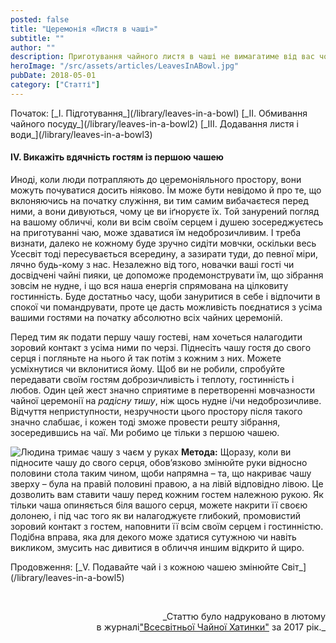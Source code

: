 ```yaml
---
posted: false
title: "Церемонія «Листя в чаші»"
subtitle: ""
author: ""
description: Приготування чайного листя в чаші не вимагатиме від вас чогось особливого. Чай здебільшого за своєю формою буває трьох типів...
heroImage: "/src/assets/articles/LeavesInABowl.jpg"
pubDate: 2018-05-01
category: ["Статті"]
---
```



<section class="next-page last-line">
  Початок:   
  [_І. Підготування_](/library/leaves-in-a-bowl)   
  [_ІІ. Обмивання чайного посуду_](/library/leaves-in-a-bowl2)   
  [_III. Додавання листя і води_](/library/leaves-in-a-bowl3)
</section>

#### IV. Викажіть вдячність гостям із першою чашею

Иноді, коли люди потрапляють до церемоніяльного простору, вони можуть почуватися досить ніяково. Їм може бути невідомо й про те, що вклоняючись на початку служіння, ви тим самим вибачаєтеся перед ними, а вони дивуються, чому це ви іґноруєте їх. Той занурений погляд на вашому обличчі, коли ви всім своїм серцем і душею зосереджуєтесь на приготуванні чаю, може здаватися їм недоброзичливим. І треба визнати, далеко не кожному буде зручно сидіти мовчки, оскільки весь Усесвіт тоді пересувається всередину, а зазирати туди, до певної міри, лячно будь-кому з нас. Незалежно від того, новачки ваші гості чи досвідчені чайні пияки, це допоможе продемонструвати їм, що зібрання зовсім не нудне, і що вся наша енергія спрямована на цілковиту гостинність. Буде достатньо часу, щоби зануритися в себе і відпочити в спокої чи помандрувати, проте це дасть можливість поєднатися з усіма вашими гостями на початку абсолютно всіх чайних церемоній.

Перед тим як подати першу чашу гостеві, нам хочеться налагодити зоровий контакт з усіма ними по черзі. Піднесіть чашу гостя до свого серця і погляньте на нього й так потім з кожним з них. Можете усміхнутися чи вклонитися йому. Щоб ви не робили, спробуйте передавати своїм гостям доброзичливість і теплоту, гостинність і любов. Один цей жест значно сприятиме в перетворенні мовчазности чайної церемонії на _радісну тишу_, ніж щось нудне і/чи недоброзичливе. Відчуття неприступности, незручности цього простору після такого значно слабшає, і кожен тоді зможе провести решту зібрання, зосередившись на чаї. Ми робимо це тільки з першою чашею.

<Image class="float-left" src={Image1} alt="Людина тримає чашу з чаєм у руках" /> __Метода:__ Щоразу, коли ви підносите чашу до свого серця, обов’язково змінюйте руки відносно половини стола таким чином, щоби напрямна – та, що накриває чашу зверху – була на правій половині правою, а на лівій відповідно лівою. Це дозволить вам ставити чашу перед кожним гостем належною рукою. Як тільки чаша опиняється біля вашого серця, можете накрити її своєю долонею, і під час того як ви налагоджуєте глибокий, промовистий зоровий контакт з гостем, наповнити її всім своїм серцем і гостинністю. Подібна вправа, яка для декого може здатися сутужною чи навіть викликом, змусить нас дивитися в обличчя иншим відкрито й щиро.

<section class="next-page">
  Продовження: [_V. Подавайте чай і з кожною чашею змінюйте Світ_](/library/leaves-in-a-bowl5)
</section>

<p>&nbsp;</p>
<p align="right" style="font-size: 0.9rem;">_Статтю було надруковано в лютому<br />в журналі<a title="globalteahut.org" href="http://www.globalteahut.org/" target="_blank" rel="noopener">"Всесвітньої Чайної Хатинки"</a>&nbsp;за 2017 рік._</p>
